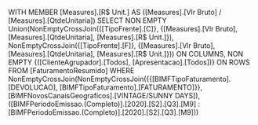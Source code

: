 WITH
MEMBER [Measures].[R$ Unit.] AS
    ([Measures].[Vlr Bruto] / [Measures].[QtdeUnitaria])
SELECT
NON EMPTY Union(NonEmptyCrossJoin({[TipoFrente].[C]}, {[Measures].[Vlr Bruto], [Measures].[QtdeUnitaria], [Measures].[R$ Unit.]}), NonEmptyCrossJoin({[TipoFrente].[F]}, {[Measures].[Vlr Bruto], [Measures].[QtdeUnitaria], [Measures].[R$ Unit.]})) ON COLUMNS,
NON EMPTY {([ClienteAgrupador].[Todos], [Apresentacao].[Todos])} ON ROWS
FROM [FaturamentoResumido]
WHERE NonEmptyCrossJoin(NonEmptyCrossJoin({{[BIMFTipoFaturamento].[DEVOLUCAO], [BIMFTipoFaturamento].[FATURAMENTO]}}, [BIMFNovosCanaisGeograficos].[VINTAGE/SUNNY DAYS]), ([BIMFPeriodoEmissao.(Completo)].[2020].[S2].[Q3].[M9] : [BIMFPeriodoEmissao.(Completo)].[2020].[S2].[Q3].[M9]))